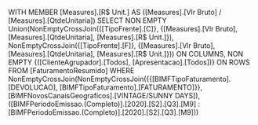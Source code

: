 WITH
MEMBER [Measures].[R$ Unit.] AS
    ([Measures].[Vlr Bruto] / [Measures].[QtdeUnitaria])
SELECT
NON EMPTY Union(NonEmptyCrossJoin({[TipoFrente].[C]}, {[Measures].[Vlr Bruto], [Measures].[QtdeUnitaria], [Measures].[R$ Unit.]}), NonEmptyCrossJoin({[TipoFrente].[F]}, {[Measures].[Vlr Bruto], [Measures].[QtdeUnitaria], [Measures].[R$ Unit.]})) ON COLUMNS,
NON EMPTY {([ClienteAgrupador].[Todos], [Apresentacao].[Todos])} ON ROWS
FROM [FaturamentoResumido]
WHERE NonEmptyCrossJoin(NonEmptyCrossJoin({{[BIMFTipoFaturamento].[DEVOLUCAO], [BIMFTipoFaturamento].[FATURAMENTO]}}, [BIMFNovosCanaisGeograficos].[VINTAGE/SUNNY DAYS]), ([BIMFPeriodoEmissao.(Completo)].[2020].[S2].[Q3].[M9] : [BIMFPeriodoEmissao.(Completo)].[2020].[S2].[Q3].[M9]))